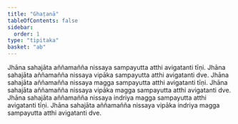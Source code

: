 ```yaml
---
title: "Ghaṭanā"
tableOfContents: false
sidebar:
  order: 1
type: "tipitaka"
basket: "ab"
---
```



<DynamicBreadcrumb />

<Paragraph number="1991">
Jhāna sahajāta aññamañña nissaya sampayutta atthi avigatanti tīṇi. Jhāna sahajāta aññamañña nissaya vipāka sampayutta atthi avigatanti dve.
</Paragraph>

<Paragraph number="1992">
Jhāna sahajāta aññamañña nissaya magga sampayutta atthi avigatanti tīṇi. Jhāna sahajāta aññamañña nissaya vipāka magga sampayutta atthi avigatanti dve.
</Paragraph>

<Paragraph number="1993">
Jhāna sahajāta aññamañña nissaya indriya magga sampayutta atthi avigatanti tīṇi. Jhāna sahajāta aññamañña nissaya vipāka indriya magga sampayutta atthi avigatanti dve.
</Paragraph>